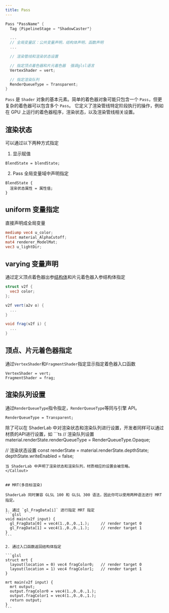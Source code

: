 ```yaml
---
title: Pass
---
```


```glsl
Pass "PassName" {
  Tag {PipelineStage = "ShadowCaster"}

  ...
  // 全局变量区：公共变量声明，结构体声明，函数声明
  ...

  // 渲染管线和渲染状态设置

  // 指定顶点着色器和片元着色器  强调glsl语言
  VertexShader = vert;

  // 指定渲染队列
  RenderQueueType = Transparent;
}
```

`Pass` 是 `Shader` 对象的基本元素。简单的着色器对象可能只包含一个 `Pass`，但更复杂的着色器可以包含多个 `Pass`。 它定义了渲染管线特定阶段执行的操作，例如在 GPU 上运行的着色器程序，渲染状态，以及渲染管线相关设置。

## 渲染状态

可以通过以下两种方式指定

1. 显示赋值

```
BlendState = blendState;
```

2. Pass 全局变量域中声明指定

```
BlendState {
  渲染状态属性 = 属性值;
}
```

## uniform 变量指定

直接声明成全局变量

```glsl
mediump vec4 u_color;
float material_AlphaCutoff;
mat4 renderer_ModelMat;
vec3 u_lightDir;
```

## varying 变量声明

通过定义顶点着色器出参[结构体](/docs/graphics/material/shaderLab/shader/#结构体函数)和片元着色器入参结构体指定

```glsl
struct v2f {
  vec3 color;
};

v2f vert(a2v o) {
  ...
}

void frag(v2f i) {
  ...
}
```

## 顶点、片元着色器指定

通过`VertexShader`和`FragmentShader`指定显示指定着色器入口函数

```
VertexShader = vert;
FragmentShader = frag;
```

## 渲染队列设置

通过`RenderQueueType`指令指定，`RenderQueueType`等同与引擎 API。

```
RenderQueueType = Transparent;
```

<Callout type="info">
除了可以在 ShaderLab 中对渲染状态和渲染队列进行设置，开发者同样可以通过材质的API进行设置，如
```ts
// 渲染队列设置
material.renderState.renderQueueType = RenderQueueType.Opaque;

// 渲染状态设置 const renderState = material.renderState.depthState; depthState.writeEnabled = false;

````
当 ShaderLab 中声明了渲染状态和渲染队列，材质相应的设置会被忽略。
</Callout>


## MRT(多目标渲染)

ShaderLab 同时兼容 GLSL 100 和 GLSL 300 语法，因此你可以使用两种语法进行 MRT 指定。

1. 通过 `gl_FragData[i]` 进行指定 MRT 指定
```glsl
void main(v2f input) {
  gl_FragData[0] = vec4(1.,0.,0.,1.);     // render target 0
  gl_FragData[1] = vec4(1.,0.,0.,1.);     // render target 1
}
```

2. 通过入口函数返回结构体指定

```glsl
struct mrt {
  layout(location = 0) vec4 fragColor0;   // render target 0
  layout(location = 1) vec4 fragColor1;   // render target 1
}

mrt main(v2f input) {
  mrt output;
  output.fragColor0 = vec4(1.,0.,0.,1.);
  output.fragColor1 = vec4(1.,0.,0.,1.);
  return output;
}
```
````
